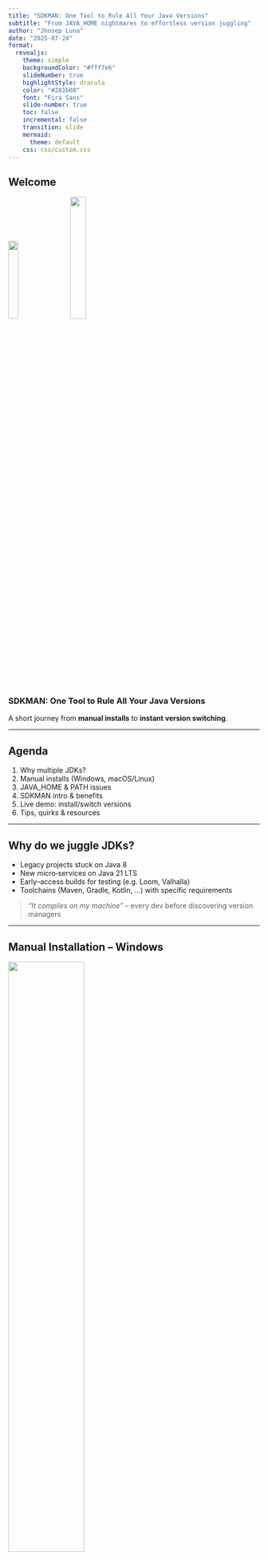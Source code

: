 ```yaml
---
title: "SDKMAN: One Tool to Rule All Your Java Versions"
subtitle: "From JAVA_HOME nightmares to effortless version juggling"
author: "Jhosep Luna"
date: "2025-07-24"
format:
  revealjs:
    theme: simple
    backgroundColor: "#fff7e6"
    slideNumber: true
    highlightStyle: dracula
    color: "#281b08"
    font: "Fira Sans"
    slide-number: true
    toc: false
    incremental: false
    transition: slide
    mermaid:
      theme: default
    css: css/custom.css
---
```


## Welcome

![](https://cdn.iconscout.com/icon/free/png-256/free-java-60-1174953.png){width=20%}
&nbsp;&nbsp;&nbsp;&nbsp;
![](https://images.seeklogo.com/logo-png/43/1/sdkman-logo-png_seeklogo-438238.png){width=25%}

### SDKMAN: One Tool to Rule All Your Java Versions

A short journey from **manual installs** to **instant version switching**.

---

## Agenda

1. Why multiple JDKs?
2. Manual installs (Windows, macOS/Linux)
3. JAVA_HOME & PATH issues
4. SDKMAN intro & benefits
5. Live demo: install/switch versions
6. Tips, quirks & resources

---

## Why do we juggle JDKs?

- Legacy projects stuck on Java 8
- New micro‑services on Java 21 LTS
- Early–access builds for testing (e.g. Loom, Valhalla)
- Toolchains (Maven, Gradle, Kotlin, …) with specific requirements

> _"It compiles on my machine"_ – every dev before discovering version managers

---

## Manual Installation – Windows

![](https://www.codejava.net/images/articles/javacore/set-java-home/System_properties_dialog.png){width=55%}

1. **Download & unzip** the JDK installer/zip
2. Dig into *System Properties → Environment Variables*
3. Create `JAVA_HOME`
4. Append `%JAVA_HOME%\bin` to `PATH`
5. Open a _new_ terminal → `java -version`

---

## Manual Installation – Windows (cont.)

![](https://www.codejava.net/images/articles/javacore/set-java-home/New_JAVA_HOME_system_variable.png){width=55%}

> Repeat *every time* you need another version… and remember to switch it back!

---

## Manual Installation – macOS / Linux

```bash
# 1. Download archive
wget https://download.oracle.com/java/21/latest/jdk-21_linux-x64_bin.tar.gz

# 2. Extract
sudo tar -C /opt -xzf jdk-21_linux-x64_bin.tar.gz

# 3. Configure shell
echo 'export JAVA_HOME=/opt/jdk-21' >> ~/.zshrc
echo 'export PATH="$JAVA_HOME/bin:$PATH"' >> ~/.zshrc
source ~/.zshrc

java -version
```

Same dance for every version ⚙️

---

## Manual Process – Flowchart

```mermaid
flowchart TD
    A[Download JDK tar/zip] --> B[Extract files]
    B --> C[Choose install directory]
    C --> D[Set JAVA_HOME]
    D --> E[Update PATH]
    E --> F[Test with `java -version`]
    F --> G{Need another version?}
    G -- Yes --> A
    G -- No --> H[Done]
```

---

## Pain Points

- Tedious & error‑prone
- Colliding with other tools editing `PATH`
- Hard to automate in CI/CD & container images
- Impossible to keep *all* versions around without confusion

---

## Meet **SDKMAN!**

> *"The Software Development Kit Manager for the JVM ecosystem"*

- Single‑line install
- List, install, switch, remove JDKs & many other SDKs (Maven, Gradle…)
- Works on **macOS, Linux, WSL** (and anywhere Bash/Zsh runs)
- Maintains its own directory – no clashing with system JDK

---

## Installing SDKMAN (macOS / Linux / WSL)

```bash
curl -s "https://get.sdkman.io" | bash
source "$HOME/.sdkman/bin/sdkman-init.sh"
```

That’s it! 🎉

---

## Installing SDKMAN (Windows Git bash)

- Download portable version of 7zip
- Download portable version of Git bash
- Extract 7zip to a folder
- Extract Git bash to a folder
- Run Git bash

---

## Installing SDKMAN (Windows Git bash) (cont.)

- Run the following commands

```bash
ln -s "/c/Users/demo/Downloads/7-ZipPortable/App/7-Zip/7z.exe" "$HOME/bin/zip"
cd ~
vi .bashrc
# Add the following line to the end of the file
export PATH="$HOME/bin:$PATH"
# Save and exit
:wq
# Source the file
source ~/.bashrc
```

- Install SDKMAN

```bash
export SDKMAN_DIR="/c/Users/demo/Downloads/sdkman" && curl -s "https://get.sdkman.io" | bash
# Add the following line in a new terminal
source "$HOME/.sdkman/bin/sdkman-init.sh"
```

That’s it! 🎉

---


## First steps

```bash
sdk list java      # Show all available builds
sdk install java 21.0.4-tem  # Install Temurin 21
sdk use java 17.0.10-zulu    # Switch current session to Zulu 17
sdk default java 8.0.402-oracle # Persist choice
```

Everything lives under `~/.sdkman/candidates/java/…`

---

## SDKMAN Process – Flowchart

```mermaid
flowchart LR
    I[curl get.sdkman.io | bash] --> J["sdk list java"]
    J --> K[sdk install java <id>]
    K --> L[sdk use/default java <id>]
    L --> M[java -version]
```

---

## Demo Time ⏱️

*(demo switching between JDK 11 ↔ 17 ↔ 21 ↔ EA build)*

---

## Installing Versions **Not in the Catalog**

1. **Download** the vendor tarball (e.g. a legacy JDK 6)
2. Place it in a temp folder
3. Run:
   ```bash
   sdk install java 6.0-local /path/to/jdk6.tar.gz
   ```
4. SDKMAN registers it as a *local* candidate:
   ```bash
   sdk list java | grep local
   >>> 6.0-local         local        installed
   ```

Works on Windows via WSL, too!

---

## Tips & Gotchas

- `sdk flush tmp` clears failed downloads
- `sdk offline enable` for air‑gapped builds
- Use **CI** images pre‑loaded with SDKMAN cache for speed
- On bare Windows, use SDKMAN via **WSL** or try `jabba`, `jEnv`, or the official Microsoft Build of OpenJDK

---

## Key Takeaways

- Multiple Java versions are a reality → embrace it
- Manual installs scale **poorly**
- **SDKMAN!** makes installation & switching trivial
- Even off‑catalog or legacy builds can be managed

> One tool to rule them all 🧙‍♂️

---

## Q & A

![](images/duke 2000 pix con sonrisa -04.jpg){width=30%}
&nbsp;&nbsp;&nbsp;&nbsp;

Thank you!  
[@jdluna](mailto:jhosep@example.com) · [sdkman.io](https://sdkman.io)
